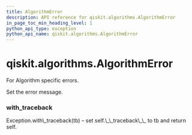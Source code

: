 ```yaml
---
title: AlgorithmError
description: API reference for qiskit.algorithms.AlgorithmError
in_page_toc_min_heading_level: 1
python_api_type: exception
python_api_name: qiskit.algorithms.AlgorithmError
---
```


# qiskit.algorithms.AlgorithmError

<Class id="qiskit.algorithms.AlgorithmError" isDedicatedPage={true} github="https://github.com/qiskit/qiskit/tree/stable/0.18/qiskit/algorithms/exceptions.py" signature="AlgorithmError(*message)" modifiers="exception">
  For Algorithm specific errors.

  Set the error message.

  ### with\_traceback

  <Function id="qiskit.algorithms.AlgorithmError.with_traceback" signature="with_traceback()">
    Exception.with\_traceback(tb) – set self.\_\_traceback\_\_ to tb and return self.
  </Function>
</Class>

